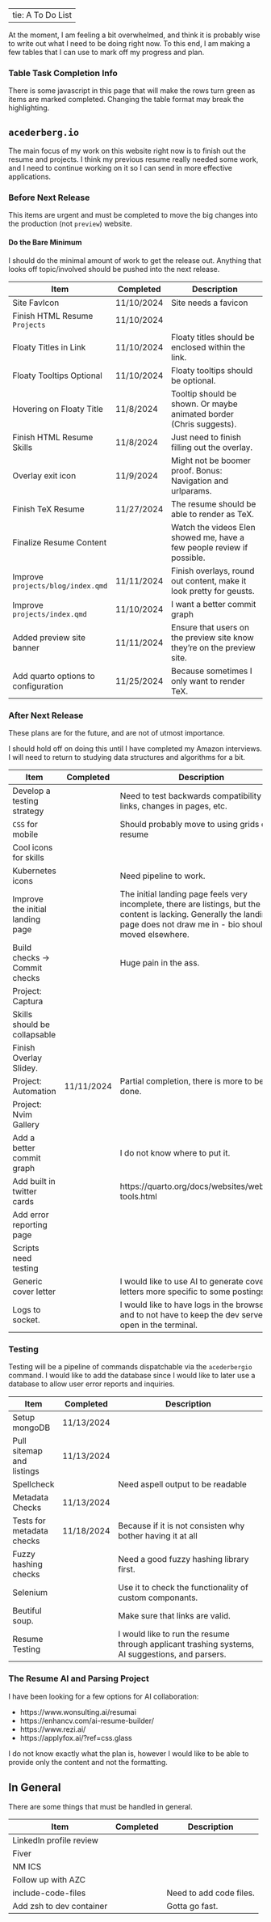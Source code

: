 --
tie: A To Do List
--

At the moment, I am feeling a bit overwhelmed, and think it is probably wise
to write out what I need to be doing right now. To this end, I am making a few
tables that I can use to mark off my progress and plan.

::: { .callout-note }

### Table Task Completion Info

There is some javascript in this page that will make the rows turn green as
items are marked completed. Changing the table format may break the
highlighting.

:::

## `acederberg.io`

The main focus of my work on this website right now is to finish out the resume
and projects. I think my previous resume really needed some work, and I need to
continue working on it so I can send in more effective applications.

### Before Next Release

This items are urgent and must be completed to move the big changes into the
production (not `preview`) website.

::: { .callout-warning }

#### Do the Bare Minimum

I should do the minimal amount of work to get the release out.
Anything that looks off topic/involved should be pushed into the next release.

:::

| Item                                | Completed  | Description                                                             |
| ----------------------------------- | ---------- | ----------------------------------------------------------------------- |
| Site FavIcon                        | 11/10/2024 | Site needs a favicon                                                    |
| Finish HTML Resume `Projects`       | 11/10/2024 |                                                                         |
| Floaty Titles in Link               | 11/10/2024 | Floaty titles should be enclosed within the link.                       |
| Floaty Tooltips Optional            | 11/10/2024 | Floaty tooltips should be optional.                                     |
| Hovering on Floaty Title            | 11/8/2024  | Tooltip should be shown. Or maybe animated border (Chris suggests).     |
| Finish HTML Resume Skills           | 11/8/2024  | Just need to finish filling out the overlay.                            |
| Overlay exit icon                   | 11/9/2024  | Might not be boomer proof. Bonus: Navigation and urlparams.             |
| Finish TeX Resume                   | 11/27/2024 | The resume should be able to render as TeX.                             |
| Finalize Resume Content             |            | Watch the videos Elen showed me, have a few people review if possible.  |
| Improve `projects/blog/index.qmd`   | 11/11/2024 | Finish overlays, round out content, make it look pretty for geusts.     |
| Improve `projects/index.qmd`        | 11/10/2024 | I want a better commit graph                                            |
| Added preview site banner           | 11/11/2024 | Ensure that users on the preview site know they're on the preview site. |
| Add quarto options to configuration | 11/25/2024 | Because sometimes I only want to render TeX.                            |

### After Next Release

These plans are for the future, and are not of utmost importance.

::: { .callout-warning }

I should hold off on doing this until I have completed my Amazon interviews.
I will need to return to studying data structures and algorithms for a bit.

:::

| Item                             | Completed  | Description                                                                                                                                                                     |
| -------------------------------- | ---------- | ------------------------------------------------------------------------------------------------------------------------------------------------------------------------------- |
| Develop a testing strategy       |            | Need to test backwards compatibility of links, changes in pages, etc.                                                                                                           |
| `CSS` for mobile                 |            | Should probably move to using grids on resume                                                                                                                                   |
| Cool icons for skills            |            |                                                                                                                                                                                 |
| Kubernetes icons                 |            | Need pipeline to work.                                                                                                                                                          |
| Improve the initial landing page |            | The initial landing page feels very incomplete, there are listings, but the content is lacking. Generally the landing page does not draw me in - bio should be moved elsewhere. |
| Build checks -> Commit checks    |            | Huge pain in the ass.                                                                                                                                                           |
| Project: Captura                 |            |                                                                                                                                                                                 |
| Skills should be collapsable     |            |                                                                                                                                                                                 |
| Finish Overlay Slidey.           |            |                                                                                                                                                                                 |
| Project: Automation              | 11/11/2024 | Partial completion, there is more to be done.                                                                                                                                   |
| Project: Nvim Gallery            |            |                                                                                                                                                                                 |
| Add a better commit graph        |            | I do not know where to put it.                                                                                                                                                  |
| Add built in twitter cards       |            | https://quarto.org/docs/websites/website-tools.html                                                                                                                             |
| Add error reporting page         |            |                                                                                                                                                                                 |
| Scripts need testing             |            |                                                                                                                                                                                 |
| Generic cover letter             |            | I would like to use AI to generate cover letters more specific to some postings too.                                                                                            |
| Logs to socket.                  |            | I would like to have logs in the browser and to not have to keep the dev server open in the terminal.                                                                           |

### Testing

Testing will be a pipeline of commands dispatchable via the `acederbergio` command.
I would like to add the database since I would like to later use a database to
allow user error reports and inquiries.

| Item                      | Completed  | Description                                                                                     |
| ------------------------- | ---------- | ----------------------------------------------------------------------------------------------- |
| Setup mongoDB             | 11/13/2024 |                                                                                                 |
| Pull sitemap and listings | 11/13/2024 |                                                                                                 |
| Spellcheck                |            | Need aspell output to be readable                                                               |
| Metadata Checks           | 11/13/2024 |                                                                                                 |
| Tests for metadata checks | 11/18/2024 | Because if it is not consisten why bother having it at all                                      |
| Fuzzy hashing checks      |            | Need a good fuzzy hashing library first.                                                        |
| Selenium                  |            | Use it to check the functionality of custom componants.                                         |
| Beutiful soup.            |            | Make sure that links are valid.                                                                 |
| Resume Testing            |            | I would like to run the resume through applicant trashing systems, AI suggestions, and parsers. |

### The Resume AI and Parsing Project

I have been looking for a few options for AI collaboration:

- https://www.wonsulting.ai/resumai
- https://enhancv.com/ai-resume-builder/
- https://www.rezi.ai/
- https://applyfox.ai/?ref=css.glass

I do not know exactly what the plan is, however I would like to be able to
provide only the content and not the formatting.

## In General

There are some things that must be handled in general.

| Item                     | Completed | Description             |
| ------------------------ | --------- | ----------------------- |
| LinkedIn profile review  |           |                         |
| Fiver                    |           |                         |
| NM ICS                   |           |                         |
| Follow up with AZC       |           |                         |
| include-code-files       |           | Need to add code files. |
| Add zsh to dev container |           | Gotta go fast.          |

<script>
  Array
    .from(document.getElementsByTagName("tr"))
    .map(item => {
      let completed = Array.from(item.getElementsByTagName("td"))[1]
      if ( !completed?.innerHTML ) return

      console.log(completed)
      completed.closest("tr").classList.add("bg-green")
    })
</script>
